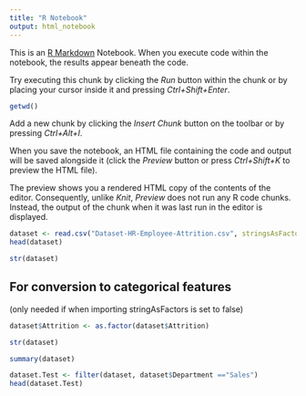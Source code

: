 ```yaml
---
title: "R Notebook"
output: html_notebook
---
```


This is an [R Markdown](http://rmarkdown.rstudio.com) Notebook. When you execute code within the notebook, the results appear beneath the code. 

Try executing this chunk by clicking the *Run* button within the chunk or by placing your cursor inside it and pressing *Ctrl+Shift+Enter*. 

```r
getwd()
```

Add a new chunk by clicking the *Insert Chunk* button on the toolbar or by pressing *Ctrl+Alt+I*.

When you save the notebook, an HTML file containing the code and output will be saved alongside it (click the *Preview* button or press *Ctrl+Shift+K* to preview the HTML file).

The preview shows you a rendered HTML copy of the contents of the editor. Consequently, unlike *Knit*, *Preview* does not run any R code chunks. Instead, the output of the chunk when it was last run in the editor is displayed.

```r
dataset <- read.csv("Dataset-HR-Employee-Attrition.csv", stringsAsFactors = TRUE)
head(dataset)
```
```r
str(dataset)
```

## For conversion to categorical features
(only needed if when importing stringAsFactors is set to false)

```r
dataset$Attrition <- as.factor(dataset$Attrition)
```
```r
str(dataset)
```

```r
summary(dataset)
```


```r
dataset.Test <- filter(dataset, dataset$Department =="Sales")
head(dataset.Test)
```

